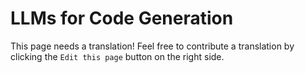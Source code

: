 # LLMs for Code Generation

This page needs a translation! Feel free to contribute a translation by clicking the `Edit this page` button on the right side.
